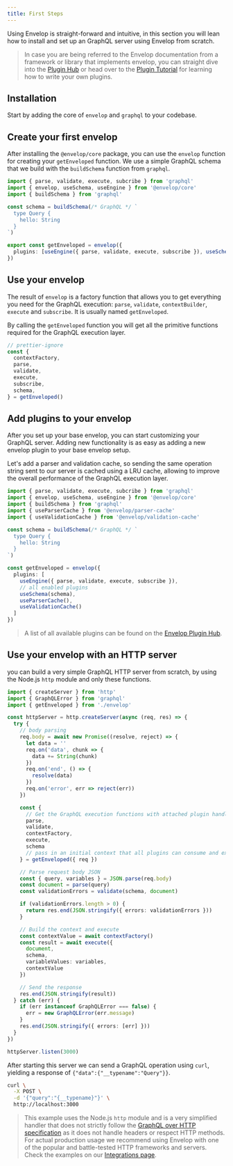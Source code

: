 ```yaml
---
title: First Steps
---
```


Using Envelop is straight-forward and intuitive, in this section you will lean how to install and set up an GraphQL server using Envelop from scratch.

> In case you are being referred to the Envelop documentation from a framework or library that implements envelop, you can straight dive into the [Plugin Hub](/plugins) or head over to the [Plugin Tutorial](/docs/plugins) for learning how to write your own plugins.

## Installation

Start by adding the core of `envelop` and `graphql` to your codebase.

<PackageInstall packages="graphql @envelop/core" />

## Create your first envelop

After installing the `@envelop/core` package, you can use the `envelop` function for creating your `getEnveloped` function. We use a simple GraphQL schema that we build with the `buildSchema` function from `graphql`.

```ts
import { parse, validate, execute, subcribe } from 'graphql'
import { envelop, useSchema, useEngine } from '@envelop/core'
import { buildSchema } from 'graphql'

const schema = buildSchema(/* GraphQL */ `
  type Query {
    hello: String
  }
`)

export const getEnveloped = envelop({
  plugins: [useEngine({ parse, validate, execute, subscribe }), useSchema(schema)]
})
```

## Use your envelop

The result of `envelop` is a factory function that allows you to get everything you need for the GraphQL execution: `parse`, `validate`, `contextBuilder`, `execute` and `subscribe`. It is usually named `getEnveloped`.

By calling the `getEnveloped` function you will get all the primitive functions required for the GraphQL execution layer.

```ts
// prettier-ignore
const {
  contextFactory,
  parse,
  validate,
  execute,
  subscribe,
  schema,
} = getEnveloped()
```

## Add plugins to your envelop

After you set up your base envelop, you can start customizing your GraphQL server. Adding new functionality is as easy as adding a new envelop plugin to your base envelop setup.

Let's add a parser and validation cache, so sending the same operation string sent to our server is cached using a LRU cache, allowing to improve the overall performance of the GraphQL execution layer.

<PackageInstall packages="@envelop/parser-cache @envelop/validation-cache" />

```ts
import { parse, validate, execute, subcribe } from 'graphql'
import { envelop, useSchema, useEngine } from '@envelop/core'
import { buildSchema } from 'graphql'
import { useParserCache } from '@envelop/parser-cache'
import { useValidationCache } from '@envelop/validation-cache'

const schema = buildSchema(/* GraphQL */ `
  type Query {
    hello: String
  }
`)

const getEnveloped = envelop({
  plugins: [
    useEngine({ parse, validate, execute, subscribe }),
    // all enabled plugins
    useSchema(schema),
    useParserCache(),
    useValidationCache()
  ]
})
```

> A list of all available plugins can be found on the [Envelop Plugin Hub](/plugins).

## Use your envelop with an HTTP server

you can build a very simple GraphQL HTTP server from scratch, by using the Node.js `http` module and only these functions.

```ts
import { createServer } from 'http'
import { GraphQLError } from 'graphql'
import { getEnveloped } from './envelop'

const httpServer = http.createServer(async (req, res) => {
  try {
    // body parsing
    req.body = await new Promise((resolve, reject) => {
      let data = ''
      req.on('data', chunk => {
        data += String(chunk)
      })
      req.on('end', () => {
        resolve(data)
      })
      req.on('error', err => reject(err))
    })

    const {
      // Get the GraphQL execution functions with attached plugin handlers
      parse,
      validate,
      contextFactory,
      execute,
      schema
      // pass in an initial context that all plugins can consume and extend
    } = getEnveloped({ req })

    // Parse request body JSON
    const { query, variables } = JSON.parse(req.body)
    const document = parse(query)
    const validationErrors = validate(schema, document)

    if (validationErrors.length > 0) {
      return res.end(JSON.stringify({ errors: validationErrors }))
    }

    // Build the context and execute
    const contextValue = await contextFactory()
    const result = await execute({
      document,
      schema,
      variableValues: variables,
      contextValue
    })

    // Send the response
    res.end(JSON.stringify(result))
  } catch (err) {
    if (err instanceof GraphQLError === false) {
      err = new GraphQLError(err.message)
    }
    res.end(JSON.stringify({ errors: [err] }))
  }
})

httpServer.listen(3000)
```

After starting this server we can send a GraphQL operation using `curl`, yielding a response of `{"data":{"__typename":"Query"}}`.

```bash
curl \
  -X POST \
  -d '{"query":"{__typename}"}' \
  http://localhost:3000
```

> This example uses the Node.js `http` module and is a very simplified handler that does not strictly follow the [GraphQL over HTTP specification](https://github.com/graphql/graphql-over-http) as it does not handle headers or respect HTTP methods. For actual production usage we recommend using Envelop with one of the popular and battle-tested HTTP frameworks and servers. Check the examples on our [Integrations page](/docs/integrations).
